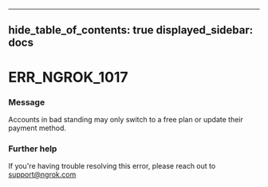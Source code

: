 

---
hide_table_of_contents: true
displayed_sidebar: docs
---


# ERR_NGROK_1017

### Message
Accounts in bad standing may only switch to a free plan or update their payment method.

<ErrorDetails error="err_ngrok_1017" />



### Further help
If you're having trouble resolving this error, please reach out to [support@ngrok.com](mailto:support@ngrok.com?subject=Help%20with%20ERR_NGROK_1017)


